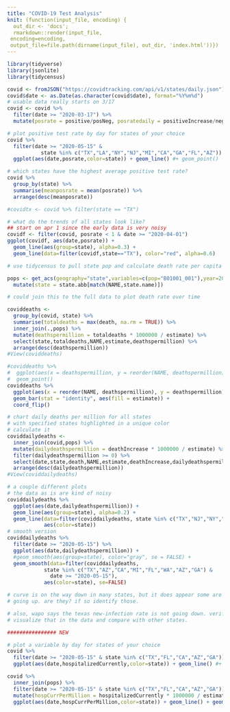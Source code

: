 ```yaml
---
title: "COVID-19 Test Analysis"
knit: (function(input_file, encoding) {
  out_dir <- 'docs';
  rmarkdown::render(input_file,
 encoding=encoding,
 output_file=file.path(dirname(input_file), out_dir, 'index.html'))})
---
```



```r
library(tidyverse)
library(jsonlite)
library(tidycensus)
```

```r
covid <- fromJSON("https://covidtracking.com/api/v1/states/daily.json")
covid$date <- as.Date(as.character(covid$date), format="%Y%m%d")
# usable data really starts on 3/17
covid <- covid %>%
  filter(date >= "2020-03-17") %>%
  mutate(posrate = positive/posNeg, posratedaily = positiveIncrease/negativeIncrease)

# plot positive test rate by day for states of your choice
covid %>%
  filter(date >= "2020-05-15" &
           state %in% c("TX","LA","NY","NJ","MI","CA","GA","FL","AZ")) %>%
  ggplot(aes(date,posrate,color=state)) + geom_line() #+ geom_point()

# which states have the highest average positive test rate?
covid %>%
  group_by(state) %>%
  summarise(meanposrate = mean(posrate)) %>%
  arrange(desc(meanposrate))

#covidtx <- covid %>% filter(state == "TX")

# what do the trends of all states look like?
## start on apr 1 since the early data is very noisy
covidf <- filter(covid, posrate < 1 & date >= "2020-04-01")
ggplot(covidf, aes(date,posrate)) +
  geom_line(aes(group=state), alpha=0.3) +
  geom_line(data=filter(covidf,state=="TX"), color="red", alpha=0.6)

# use tidycensus to pull state pop and calculate death rate per capita (per million)

pops <- get_acs(geography="state",variables=c(pop="B01001_001"),year=2018) %>%
  mutate(state = state.abb[match(NAME,state.name)])

# could join this to the full data to plot death rate over time

coviddeaths <-
  group_by(covid, state) %>%
  summarise(totaldeaths = max(death, na.rm = TRUE)) %>%
  inner_join(.,pops) %>%
  mutate(deathspermillion = totaldeaths * 1000000 / estimate) %>%
  select(state,totaldeaths,NAME,estimate,deathspermillion) %>%
  arrange(desc(deathspermillion))
#View(coviddeaths)

#coviddeaths %>%
#  ggplot(aes(x = deathspermillion, y = reorder(NAME, deathspermillion))) + 
#  geom_point()
coviddeaths %>%
  ggplot(aes(x = reorder(NAME, deathspermillion), y = deathspermillion)) +
  geom_bar(stat = "identity", aes(fill = estimate)) +
  coord_flip()

# chart daily deaths per million for all states
# with specified states highlighted in a unique color
# calculate it
coviddailydeaths <-
  inner_join(covid,pops) %>%
  mutate(dailydeathspermillion = deathIncrease * 1000000 / estimate) %>%
  filter(dailydeathspermillion >= 0) %>%
  select(date,state,death,NAME,estimate,deathIncrease,dailydeathspermillion) %>%
  arrange(desc(dailydeathspermillion))
#View(coviddailydeaths)

# a couple different plots
# the data as is are kind of noisy
coviddailydeaths %>% 
  ggplot(aes(date,dailydeathspermillion)) +
  geom_line(aes(group=state), alpha=0.2) +
  geom_line(data=filter(coviddailydeaths, state %in% c("TX","NJ","NY","CA","MI","PA")),
            aes(color=state))
# smooth version
coviddailydeaths %>% 
  filter(date >= "2020-05-15") %>%
  ggplot(aes(date,dailydeathspermillion)) +
  #geom_smooth(aes(group=state), color="gray", se = FALSE) +
  geom_smooth(data=filter(coviddailydeaths,
            state %in% c("TX","AZ","CA","MI","FL","WA","AZ","GA") &
              date >= "2020-05-15"),
            aes(color=state), se=FALSE)

# curve is on the way down in many states, but it does appear some are still
# going up. are they? if so identify those.

# also, wapo says the texas new-infection rate is not going down. verify/
# visualize that in the data and compare with other states.

################ NEW

# plot a variable by day for states of your choice
covid %>%
  filter(date >= "2020-05-15" & state %in% c("TX","FL","CA","AZ","GA")) %>%
  ggplot(aes(date,hospitalizedCurrently,color=state)) + geom_line() #+ geom_point()

covid %>%
  inner_join(pops) %>%
  filter(date >= "2020-05-15" & state %in% c("TX","FL","CA","AZ","GA")) %>%
  mutate(hospCurrPerMillion = hospitalizedCurrently * 1000000 / estimate) %>%
  ggplot(aes(date,hospCurrPerMillion,color=state)) + geom_line() + geom_smooth(se=FALSE) #+ geom_point()
```

